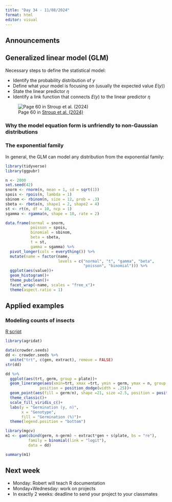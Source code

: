 ```yaml
---
title: "Day 34 - 11/08/2024"
format: html
editor: visual
---
```


## Announcements  

## Generalized linear model (GLM) 

Necessary steps to define the statistical model:  

- Identify the probability distribution of $y$  
- Define what your model is focusing on (usually the expected value $E(y)$)  
- State the linear predictor $\eta$  
- Identify a link function that connects $E(y)$ to the linear predictor $\eta$  

![Page 60 in [Stroup et al. (2024)](https://www.routledge.com/Generalized-Linear-Mixed-Models-Modern-Concepts-Methods-and-Applications/Stroup-Ptukhina-Garai/p/book/9781498755566?srsltid=AfmBOoo-C2dJm7p5SEH4mizPbgCJC_a8nHQ-mvKc91FaplWRSM499OkL)](misc_plots/GLMM_table.jpg)

### Why the model equation form is unfriendly to non-Gaussian distributions   



### The exponential family  

In general, the GLM can model any distribution from the exponential family:  

```r
library(tidyverse)
library(ggpubr)

n <- 2000
set.seed(42)
snorm <- rnorm(n, mean = 1, sd = sqrt(1))
spois <- rpois(n, lambda = 1)
sbinom <- rbinom(n, size = 12, prob = .3)
sbeta <- rbeta(n, shape1 = 2, shape2 = 4)
st <- rt(n, df = 10, ncp = 1)
sgamma <- rgamma(n, shape = 10, rate = 2)

data.frame(normal = snorm, 
           poisson = spois, 
           binomial = sbinom, 
           beta = sbeta, 
           t = st, 
           gamma = sgamma) %>% 
  pivot_longer(cols = everything()) %>% 
  mutate(name = factor(name, 
                       levels = c("normal", "t", "gamma", "beta",
                                  "poisson", "binomial"))) %>% 
  ggplot(aes(value))+
  geom_histogram()+
  theme_pubclean()+
  facet_wrap(~name, scales = "free_x")+
  theme(aspect.ratio = 1)
```


## Applied examples   

### Modeling counts of insects    

[R script](in_class_code/day34_inclass.Rmd)

```r
library(agridat)

data(crowder.seeds)
dd <- crowder.seeds %>% 
  unite("trt", c(gen, extract), remove = FALSE)
str(dd)

dd %>% 
  ggplot(aes(trt, germ, group = plate))+
  geom_linerange(aes(xmin=trt, xmax =trt, ymin = germ, ymax = n, group = plate), alpha = .85, 
               position = position_dodge(width = .25))+
  geom_point(aes(fill = germ/n), shape =21, size =2.5, position = position_dodge(width = .25), alpha = .85)+
  theme_classic()+
  scale_fill_viridis_c()+
  labs(y = "Germination (y, n)",
       x = "Genotype", 
       fill = "Germination (%)")+
  theme(legend.position = "bottom")
```

```r
library(mgcv)
m1 <- gam(cbind(germ, n-germ) ~ extract*gen + s(plate, bs = "re"),
          family = binomial(link = "logit"),
          data = dd)

summary(m1)
```



## Next week  

- Monday: Robert will teach R documentation  
- Monday+Wednesday: work on projects  
- In exactly 2 weeks: deadline to send your project to your classmates
